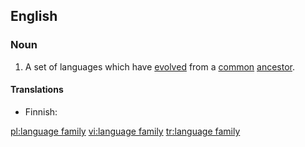 ==English==
{{wikipedia}}

===Noun===
{{en-noun|language families|sg=[[language]] [[family]]}}

#{{linguistics}} A set of languages which have [[evolved]] from a [[common]] [[ancestor]].

====Translations====
{{trans-top|set of languages}}
*Finnish: {{t+|fi|kielikunta}}
{{trans-mid}}
{{trans-bottom}}

[[pl:language family]]
[[vi:language family]]
[[tr:language family]]